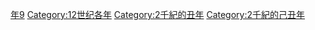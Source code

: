 {{Catnav|頁面分類|历史|歷史時代|年|12世纪各年}}

{{catmore}}
{{Commons category|1109}}

[[Category:1100年代|年9]]
[[Category:12世纪各年|Category:12世纪各年]]
[[Category:2千紀的丑年|Category:2千紀的丑年]]
[[Category:2千紀的己丑年|Category:2千紀的己丑年]]